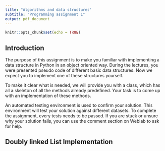 ```yaml
---
title: "Algorithms and data structures"
subtitle: "Programming assignment 1"
output: pdf_document
---
```


```r
knitr::opts_chunk$set(echo = TRUE)
```

## Introduction

The purpose of this assignment is to make you familiar with implementing a data structure in Python in an object oriented way.
During the lectures, you were presented pseudo code of different basic data structures. Now we expect you to implement one of these structures yourself.

To make it clear what is needed, we will provide you with a class, which has all a skeleton of all the methods already predefined. Your task is to come up with an implementation of these methods. 

An automated testing environment is used to confirm your solution. This environment will test your solution against different datasets. To complete the assignment, every tests needs to be passed. If you are stuck or unsure why your solution fails, you can use the comment section on Weblab to ask for help.

## Doubly linked List Implementation


